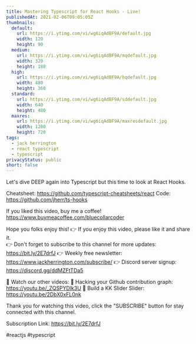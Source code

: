 ```yaml
---
title: Mastering Typescript for React Hooks - Live!
publishedAt: 2021-02-06T09:05:05Z
thumbnails:
  default:
    url: https://i.ytimg.com/vi/wg6iqAdBF9A/default.jpg
    width: 120
    height: 90
  medium:
    url: https://i.ytimg.com/vi/wg6iqAdBF9A/mqdefault.jpg
    width: 320
    height: 180
  high:
    url: https://i.ytimg.com/vi/wg6iqAdBF9A/hqdefault.jpg
    width: 480
    height: 360
  standard:
    url: https://i.ytimg.com/vi/wg6iqAdBF9A/sddefault.jpg
    width: 640
    height: 480
  maxres:
    url: https://i.ytimg.com/vi/wg6iqAdBF9A/maxresdefault.jpg
    width: 1280
    height: 720
tags:
  - jack herrington
  - react typescript
  - typescript
privacyStatus: public
short: false
---
```

  
  Let's dive DEEP again into Typescript but this time to look at React Hooks.

Cheatsheet: https://github.com/typescript-cheatsheets/react
Code: https://github.com/jherr/ts-hooks

If you liked this video, buy me a coffee! https://www.buymeacoffee.com/bluecollarcoder

Hope you folks enjoy this!
👉 If you enjoy this video, please like it and share it.    
👉 Don't forget to subscribe to this channel for more updates: https://bit.ly/2E7drfJ
👉 Weekly free newsletter: https://www.jackherrington.com/subscribe/
👉 Discord server signup: https://discord.gg/ddMZFtTDa5

💢 Watch our other videos:
💟 Hacking your Github contribution graph: https://youtu.be/_ZQSPYDlk3U
💟 Build a KK Slider Slider: https://youtu.be/2DbX0xFL0nk

Thank you for watching this video, click the "SUBSCRIBE" button for stay connected with this channel. 

Subscription Link:  https://bit.ly/2E7drfJ

#reactjs #typescript
  